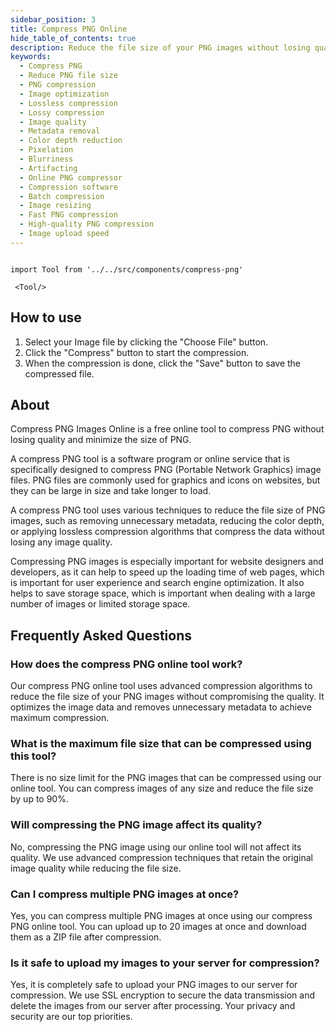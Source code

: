 ```yaml
---
sidebar_position: 3
title: Compress PNG Online
hide_table_of_contents: true
description: Reduce the file size of your PNG images without losing quality using our compress PNG image online tool. Optimize your website for faster load times and improved user experience. Start compressing your images now and enhance your online presence!
keywords:
  - Compress PNG
  - Reduce PNG file size
  - PNG compression
  - Image optimization
  - Lossless compression
  - Lossy compression
  - Image quality
  - Metadata removal
  - Color depth reduction
  - Pixelation
  - Blurriness
  - Artifacting
  - Online PNG compressor
  - Compression software
  - Batch compression
  - Image resizing
  - Fast PNG compression
  - High-quality PNG compression
  - Image upload speed
---
```


```mdx-code-block

import Tool from '../../src/components/compress-png'

 <Tool/>

```

<h2 style={{ color: "#17c964" }}>How to use</h2>

1. Select your Image file by clicking the "Choose File" button.
2. Click the "Compress" button to start the compression.
3. When the compression is done, click the "Save" button to save the compressed file.

<h2 style={{ color: "#ff4ecd" }}>About</h2>

Compress PNG Images Online is a free online tool to compress PNG without losing quality and minimize
the size of PNG.

A compress PNG tool is a software program or online service that is specifically designed to compress PNG (Portable Network Graphics) image files. PNG files are commonly used for graphics and icons on websites, but they can be large in size and take longer to load.

A compress PNG tool uses various techniques to reduce the file size of PNG images, such as removing unnecessary metadata, reducing the color depth, or applying lossless compression algorithms that compress the data without losing any image quality.

Compressing PNG images is especially important for website designers and developers, as it can help to speed up the loading time of web pages, which is important for user experience and search engine optimization. It also helps to save storage space, which is important when dealing with a large number of images or limited storage space.

<h2 style={{ color: "#f5a524" }}>Frequently Asked Questions</h2>

### How does the compress PNG online tool work?

Our compress PNG online tool uses advanced compression algorithms to reduce the file size of your PNG images without compromising the quality. It optimizes the image data and removes unnecessary metadata to achieve maximum compression.

### What is the maximum file size that can be compressed using this tool?

There is no size limit for the PNG images that can be compressed using our online tool. You can compress images of any size and reduce the file size by up to 90%.

### Will compressing the PNG image affect its quality?

No, compressing the PNG image using our online tool will not affect its quality. We use advanced compression techniques that retain the original image quality while reducing the file size.

### Can I compress multiple PNG images at once?

Yes, you can compress multiple PNG images at once using our compress PNG online tool. You can upload up to 20 images at once and download them as a ZIP file after compression.

### Is it safe to upload my images to your server for compression?

Yes, it is completely safe to upload your PNG images to our server for compression. We use SSL encryption to secure the data transmission and delete the images from our server after processing. Your privacy and security are our top priorities.
